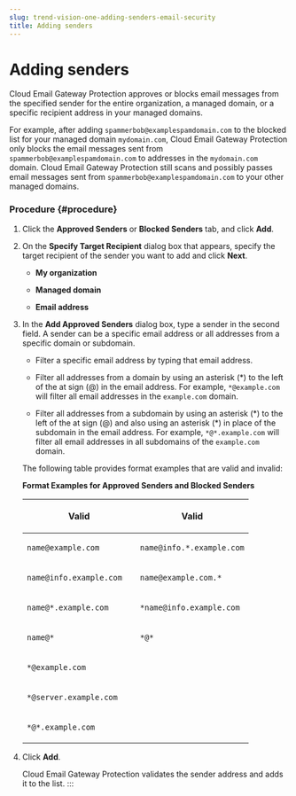 ```yaml
---
slug: trend-vision-one-adding-senders-email-security
title: Adding senders
---
```

# Adding senders

Cloud Email Gateway Protection approves or blocks email messages from the specified sender for the entire organization, a managed domain, or a specific recipient address in your managed domains.

For example, after adding `spammerbob@examplespamdomain.com` to the blocked list for your managed domain `mydomain.com`, Cloud Email Gateway Protection only blocks the email messages sent from `spammerbob@examplespamdomain.com` to addresses in the `mydomain.com` domain. Cloud Email Gateway Protection still scans and possibly passes email messages sent from `spammerbob@examplespamdomain.com` to your other managed domains.

### Procedure {#procedure}

1.  Click the **Approved Senders** or **Blocked Senders** tab, and click **Add**.

2.  On the **Specify Target Recipient** dialog box that appears, specify the target recipient of the sender you want to add and click **Next**.

    - **My organization**

    - **Managed domain**

    - **Email address**

3.  In the **Add Approved Senders** dialog box, type a sender in the second field. A sender can be a specific email address or all addresses from a specific domain or subdomain.

    - Filter a specific email address by typing that email address.

    - Filter all addresses from a domain by using an asterisk (\*) to the left of the at sign (@) in the email address. For example, `*@example.com` will filter all email addresses in the `example.com` domain.

    - Filter all addresses from a subdomain by using an asterisk (\*) to the left of the at sign (@) and also using an asterisk (\*) in place of the subdomain in the email address. For example, `*@*.example.com` will filter all email addresses in all subdomains of the `example.com` domain.

    The following table provides format examples that are valid and invalid:

    **Format Examples for Approved Senders and Blocked Senders**

    <table>
    <colgroup>
    <col style="width: 50%" />
    <col style="width: 50%" />
    </colgroup>
    <thead>
    <tr>
    <th><p>Valid</p></th>
    <th><p>Valid</p></th>
    </tr>
    </thead>
    <tbody>
    <tr>
    <td><p><code>name@example.com</code></p></td>
    <td><p><code>name@info.*.example.com</code></p></td>
    </tr>
    <tr>
    <td><p><code>name@info.example.com</code></p></td>
    <td><code>name@example.com.*</code></td>
    </tr>
    <tr>
    <td><p><code>name@*.example.com</code></p></td>
    <td><p><code>*name@info.example.com</code></p></td>
    </tr>
    <tr>
    <td><p><code>name@*</code></p></td>
    <td><p><code>*@*</code></p></td>
    </tr>
    <tr>
    <td><p><code>*@example.com</code></p></td>
    <td></td>
    </tr>
    <tr>
    <td><p><code>*@server.example.com</code></p></td>
    <td></td>
    </tr>
    <tr>
    <td><p><code>*@*.example.com</code></p></td>
    <td></td>
    </tr>
    </tbody>
    </table>

4.  Click **Add**.

    Cloud Email Gateway Protection validates the sender address and adds it to the list.
:::
